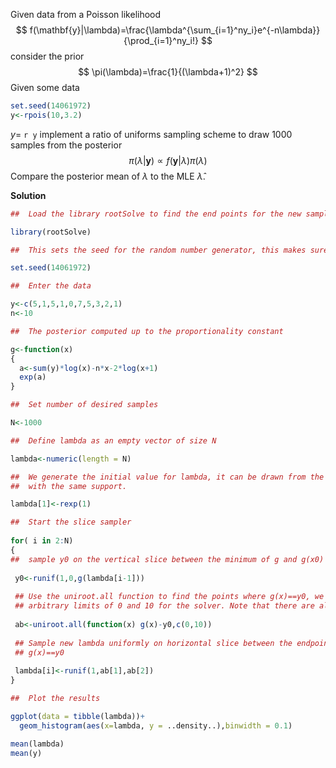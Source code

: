 Given data from a Poisson likelihood 
$$
f(\mathbf{y}|\lambda)=\frac{\lambda^{\sum_{i=1}^ny_i}e^{-n\lambda}}{\prod_{i=1}^ny_i!}
$$
consider the prior 
$$
\pi(\lambda)=\frac{1}{(\lambda+1)^2}
$$
Given some data 
```r
set.seed(14061972)
y<-rpois(10,3.2)
```
$y=$ `r y` implement a ratio of uniforms sampling scheme to draw 1000 samples from the posterior
$$
\pi(\lambda|\mathbf{y})\propto f(\mathbf{y}|\lambda)\pi(\lambda)
$$
Compare the posterior mean of $\lambda$ to the MLE $\hat{\lambda}$.

**Solution**\

```r

##  Load the library rootSolve to find the end points for the new sample x

library(rootSolve)

##  This sets the seed for the random number generator, this makes sure that each time you run the ##  simulation you get the same results.  The seed can be any arbitrary number

set.seed(14061972)

##  Enter the data

y<-c(5,1,5,1,0,7,5,3,2,1)
n<-10

##  The posterior computed up to the proportionality constant

g<-function(x)
{
  a<-sum(y)*log(x)-n*x-2*log(x+1)
  exp(a)
}

##  Set number of desired samples

N<-1000

##  Define lambda as an empty vector of size N

lambda<-numeric(length = N)

##  We generate the initial value for lambda, it can be drawn from the prior or any distribution
##  with the same support. 

lambda[1]<-rexp(1)

##  Start the slice sampler
 
for( i in 2:N)
{
##  sample y0 on the vertical slice between the minimum of g and g(x0)
  
 y0<-runif(1,0,g(lambda[i-1])) 
 
 ## Use the uniroot.all function to find the points where g(x)==y0, we are setting some 
 ## arbitrary limits of 0 and 10 for the solver. Note that there are alternatives that are probably more robust than this.  I used uniroot.all() for brevity
 
 ab<-uniroot.all(function(x) g(x)-y0,c(0,10))
 
 ## Sample new lambda uniformly on horizontal slice between the endpoints where
 ## g(x)==y0
 
 lambda[i]<-runif(1,ab[1],ab[2])
}

##  Plot the results

ggplot(data = tibble(lambda))+
  geom_histogram(aes(x=lambda, y = ..density..),binwidth = 0.1)

mean(lambda)
mean(y)


```
